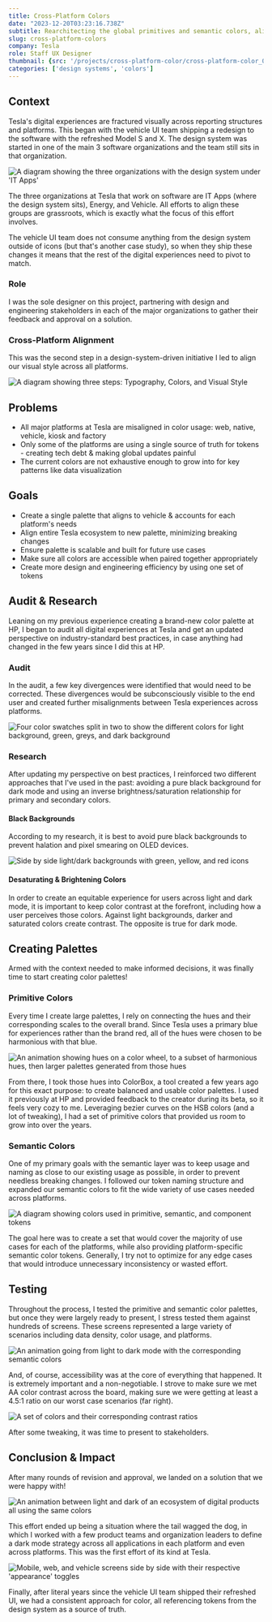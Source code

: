 ```yaml
---
title: Cross-Platform Colors
date: "2023-12-20T03:23:16.738Z"
subtitle: Rearchitecting the global primitives and semantic colors, aligning all platforms across organizations
slug: cross-platform-colors
company: Tesla
role: Staff UX Designer
thumbnail: {src: '/projects/cross-platform-color/cross-platform-color_01.jpg', alt: "An ecosystem of digital products all using the same colors"}
categories: ['design systems', 'colors']
---
```



## Context

Tesla's digital experiences are fractured visually across reporting structures and platforms. This began with the vehicle UI team shipping a redesign to the software with the refreshed Model S and X. The design system was started in one of the main 3 software organizations and the team still sits in that organization. 

![A diagram showing the three organizations with the design system under 'IT Apps'](/projects/cross-platform-color/cross-platform-color_02.jpg)

The three organizations at Tesla that work on software are IT Apps (where the design system sits), Energy, and Vehicle. All efforts to align these groups are grassroots, which is exactly what the focus of this effort involves.

The vehicle UI team does not consume anything from the design system outside of icons (but that's another case study), so when they ship these changes it means that the rest of the digital experiences need to pivot to match.


### Role

I was the sole designer on this project, partnering with design and engineering stakeholders in each of the major organizations to gather their feedback and approval on a solution.

### Cross-Platform Alignment

This was the second step in a design-system-driven initiative I led to align our visual style across all platforms.

![A diagram showing three steps: Typography, Colors, and Visual Style](/projects/cross-platform-color/cross-platform-color_03.jpg)

## Problems

- All major platforms at Tesla are misaligned in color usage: web, native, vehicle, kiosk and factory
- Only some of the platforms are using a single source of truth for tokens - creating tech debt & making global updates painful
- The current colors are not exhaustive enough to grow into for key patterns like data visualization

## Goals

- Create a single palette that aligns to vehicle & accounts for each platform's needs
- Align entire Tesla ecosystem to new palette, minimizing breaking changes
- Ensure palette is scalable and built for future use cases
- Make sure all colors are accessible when paired together appropriately
- Create more design and engineering efficiency by using one set of tokens

## Audit & Research

Leaning on my previous experience creating a brand-new color palette at HP, I began to audit all digital experiences at Tesla and get an updated perspective on industry-standard best practices, in case anything had changed in the few years since I did this at HP.

### Audit

In the audit, a few key divergences were identified that would need to be corrected. These divergences would be subconsciously visible to the end user and created further misalignments between Tesla experiences across platforms.

![Four color swatches split in two to show the different colors for light background, green, greys, and dark background](/projects/cross-platform-color/cross-platform-color_04.jpg)

### Research

After updating my perspective on best practices, I reinforced two different approaches that I've used in the past: avoiding a pure black background for dark mode and using an inverse brightness/saturation relationship for primary and secondary colors.

#### Black Backgrounds

According to my research, it is best to avoid pure black backgrounds to prevent halation and pixel smearing on OLED devices.

![Side by side light/dark backgrounds with green, yellow, and red icons](/projects/cross-platform-color/cross-platform-color_07.jpg)

#### Desaturating & Brightening Colors

In order to create an equitable experience for users across light and dark mode, it is important to keep color contrast at the forefront, including how a user perceives those colors. Against light backgrounds, darker and saturated colors create contrast. The opposite is true for dark mode. 

## Creating Palettes

Armed with the context needed to make informed decisions, it was finally time to start creating color palettes!

### Primitive Colors

Every time I create large palettes, I rely on connecting the hues and their corresponding scales to the overall brand. Since Tesla uses a primary blue for experiences rather than the brand red, all of the hues were chosen to be harmonious with that blue.

![An animation showing hues on a color wheel, to a subset of harmonious hues, then larger palettes generated from those hues](/projects/cross-platform-color/cross-platform-color_05.gif)

From there, I took those hues into ColorBox, a tool created a few years ago for this exact purpose: to create balanced and usable color palettes. I used it previously at HP and provided feedback to the creator during its beta, so it feels very cozy to me. Leveraging bezier curves on the HSB colors (and a lot of tweaking), I had a set of primitive colors that provided us room to grow into over the years.

### Semantic Colors

One of my primary goals with the semantic layer was to keep usage and naming as close to our existing usage as possible, in order to prevent needless breaking changes. I followed our token naming structure and expanded our semantic colors to fit the wide variety of use cases needed across platforms.

![A diagram showing colors used in primitive, semantic, and component tokens](/projects/cross-platform-color/cross-platform-color_06.jpg)

The goal here was to create a set that would cover the majority of use cases for each of the platforms, while also providing platform-specific semantic color tokens. Generally, I try not to optimize for any edge cases that would introduce unnecessary inconsistency or wasted effort.

## Testing
Throughout the process, I tested the primitive and semantic color palettes, but once they were largely ready to present, I stress tested them against hundreds of screens. These screens represented a large variety of scenarios including data density, color usage, and platforms.

![An animation going from light to dark mode with the corresponding semantic colors](/projects/cross-platform-color/cross-platform-color_09.gif)

And, of course, accessibility was at the core of everything that happened. It is extremely important and a non-negotiable. I strove to make sure we met AA color contrast across the board, making sure we were getting at least a 4.5:1 ratio on our worst case scenarios (far right).

![A set of colors and their corresponding contrast ratios](/projects/cross-platform-color/cross-platform-color_08.jpg)

After some tweaking, it was time to present to stakeholders.

## Conclusion & Impact

After many rounds of revision and approval, we landed on a solution that we were happy with!

![An animation between light and dark of an ecosystem of digital products all using the same colors](/projects/cross-platform-color/cross-platform-color_10.gif)

This effort ended up being a situation where the tail wagged the dog, in which I worked with a few product teams and organization leaders to define a dark mode strategy across all applications in each platform and even across platforms. This was the first effort of its kind at Tesla.

![Mobile, web, and vehicle screens side by side with their respective 'appearance' toggles](/projects/cross-platform-color/cross-platform-color_11.jpg)

Finally, after literal years since the vehicle UI team shipped their refreshed UI, we had a consistent approach for color, all referencing tokens from the design system as a source of truth.

